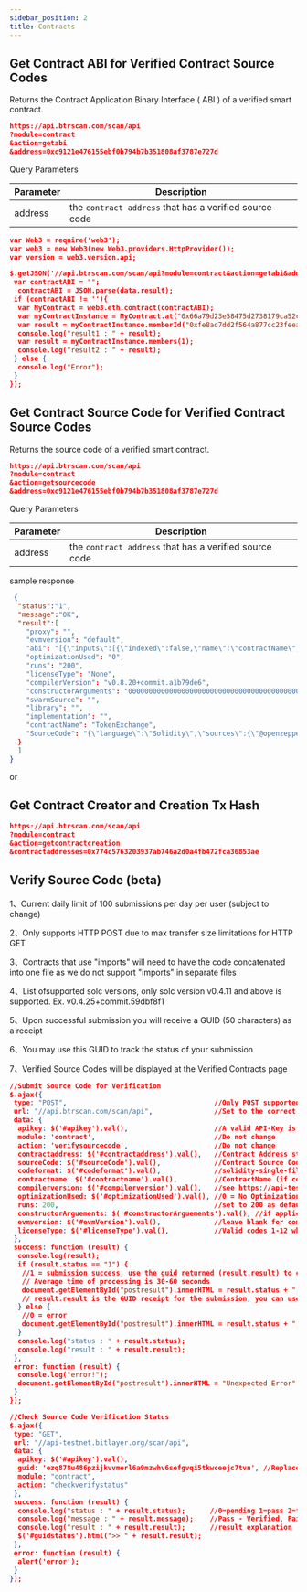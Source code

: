 ---
sidebar_position: 2
title: Contracts
---


## Get Contract ABI for Verified Contract Source Codes
Returns the Contract Application Binary Interface ( ABI ) of a verified smart contract.

```json
https://api.btrscan.com/scan/api
?module=contract
&action=getabi
&address=0xc9121e476155ebf0b794b7b351808af3787e727d
```

<Tabs>
  <TabItem value="request" label="Request" default>
    Query Parameters

| Parameter | Description |
|---|---|
| address | the `contract address` that has a verified source code |
    
  </TabItem>
  <TabItem value="example" label="Example">

```json
var Web3 = require('web3');
var web3 = new Web3(new Web3.providers.HttpProvider());
var version = web3.version.api;

$.getJSON('//api.btrscan.com/scan/api?module=contract&action=getabi&address=0x66a79d23e58475d2738179ca52cd0b41d73f0bea', function (data) {
 var contractABI = "";
  contractABI = JSON.parse(data.result);
 if (contractABI != ''){
  var MyContract = web3.eth.contract(contractABI);
  var myContractInstance = MyContract.at("0x66a79d23e58475d2738179ca52cd0b41d73f0bea");
  var result = myContractInstance.memberId("0xfe8ad7dd2f564a877cc23feea6c0a9cc2e783715");
  console.log("result1 : " + result);
  var result = myContractInstance.members(1);
  console.log("result2 : " + result);
 } else {
  console.log("Error");
 }
});
```

  </TabItem>
</Tabs>

## Get Contract Source Code for Verified Contract Source Codes
Returns the source code of a verified smart contract.

```json
https://api.btrscan.com/scan/api
?module=contract
&action=getsourcecode
&address=0xc9121e476155ebf0b794b7b351808af3787e727d
```

<Tabs>
  <TabItem value="request" label="Request" default>
    Query Parameters

| Parameter | Description |
|---|---|
| address | the `contract address` that has a verified source code |
    
  </TabItem>
  <TabItem value="response" label="Response">
  
  sample response

  ```json
   {  
    "status":"1",
    "message":"OK",
    "result":[
      "proxy": "",
      "evmversion": "default",
      "abi": "[{\"inputs\":[{\"indexed\":false,\"name\":\"contractName\",\"internalType\":\"string\",\"type\":\"string\"}],\"anonymous\":false,\"stateMutability\":\"nonpayable\",\"type\":\"constructor\"},{\"inputs\":[{\"indexed\":false,\"name\":\"target\",\"internalType\":\"address\",\"type\":\"address\"}],\"name\":\"AddressEmptyCode\",\"anonymous\":false,\"type\":\"error\"},{\"inputs\":[{\"indexed\":false,\"name\":\"account\",\"internalType\":\"address\",\"type\":\"address\"}],\"name\":\"AddressInsufficientBalance\",\"anonymous\":false,\"type\":\"error\"},{\"inputs\":[],\"name\":\"ECDSAInvalidSignature\",\"anonymous\":false,\"type\":\"error\"},{\"inputs\":[{\"indexed\":false,\"name\":\"length\",\"internalType\":\"uint256\",\"type\":\"uint256\"}],\"name\":\"ECDSAInvalidSignatureLength\",\"anonymous\":false,\"type\":\"error\"},{\"inputs\":[{\"indexed\":false,\"name\":\"s\",\"internalType\":\"bytes32\",\"type\":\"bytes32\"}],\"name\":\"ECDSAInvalidSignatureS\",\"anonymous\":false,\"type\":\"error\"},{\"inputs\":[],\"name\":\"FailedInnerCall\",\"anonymous\":false,\"type\":\"error\"},{\"inputs\":[{\"indexed\":false,\"name\":\"account\",\"internalType\":\"address\",\"type\":\"address\"},{\"indexed\":false,\"name\":\"currentNonce\",\"internalType\":\"uint256\",\"type\":\"uint256\"}],\"name\":\"InvalidAccountNonce\",\"anonymous\":false,\"type\":\"error\"},{\"inputs\":[],\"name\":\"InvalidShortString\",\"anonymous\":false,\"type\":\"error\"},{\"inputs\":[{\"indexed\":false,\"name\":\"token\",\"internalType\":\"address\",\"type\":\"address\"}],\"name\":\"SafeERC20FailedOperation\",\"anonymous\":false,\"type\":\"error\"},{\"inputs\":[{\"indexed\":false,\"name\":\"str\",\"internalType\":\"string\",\"type\":\"string\"}],\"name\":\"StringTooLong\",\"anonymous\":false,\"type\":\"error\"},{\"inputs\":[],\"name\":\"EIP712DomainChanged\",\"anonymous\":false,\"type\":\"event\"},{\"inputs\":[{\"indexed\":true,\"name\":\"approver\",\"internalType\":\"address\",\"type\":\"address\"},{\"indexed\":false,\"name\":\"tokenAddress\",\"internalType\":\"address\",\"type\":\"address\"},{\"indexed\":false,\"name\":\"amountIn\",\"internalType\":\"uint256\",\"type\":\"uint256\"},{\"indexed\":false,\"name\":\"amountOut\",\"internalType\":\"uint256\",\"type\":\"uint256\"},{\"indexed\":false,\"name\":\"deadline\",\"internalType\":\"uint256\",\"type\":\"uint256\"}],\"name\":\"PermitAndSwap\",\"anonymous\":false,\"type\":\"event\"},{\"inputs\":[{\"indexed\":false,\"name\":\"sender\",\"internalType\":\"address\",\"type\":\"address\"},{\"indexed\":false,\"name\":\"value\",\"internalType\":\"uint256\",\"type\":\"uint256\"}],\"name\":\"Received\",\"anonymous\":false,\"type\":\"event\"},{\"inputs\":[{\"indexed\":false,\"name\":\"newValue\",\"internalType\":\"uint256\",\"type\":\"uint256\"}],\"name\":\"SetMaxOutput\",\"anonymous\":false,\"type\":\"event\"},{\"inputs\":[{\"indexed\":false,\"name\":\"newOp\",\"internalType\":\"address\",\"type\":\"address\"},{\"indexed\":false,\"name\":\"on\",\"internalType\":\"bool\",\"type\":\"bool\"}],\"name\":\"SetOperator\",\"anonymous\":false,\"type\":\"event\"},{\"inputs\":[{\"indexed\":false,\"name\":\"valut\",\"internalType\":\"address\",\"type\":\"address\"},{\"indexed\":false,\"name\":\"status\",\"internalType\":\"bool\",\"type\":\"bool\"}],\"name\":\"SetVaults\",\"anonymous\":false,\"type\":\"event\"},{\"inputs\":[{\"indexed\":false,\"name\":\"newOwner\",\"internalType\":\"address\",\"type\":\"address\"}],\"name\":\"TransferOwnership\",\"anonymous\":false,\"type\":\"event\"},{\"inputs\":[{\"indexed\":false,\"name\":\"tokenAddress\",\"internalType\":\"address\",\"type\":\"address\"},{\"indexed\":false,\"name\":\"receiver\",\"internalType\":\"address\",\"type\":\"address\"},{\"indexed\":false,\"name\":\"amount\",\"internalType\":\"uint256\",\"type\":\"uint256\"}],\"name\":\"Withdrawn\",\"anonymous\":false,\"type\":\"event\"},{\"outputs\":[{\"name\":\"\",\"internalType\":\"bytes32\",\"type\":\"bytes32\"}],\"inputs\":[],\"name\":\"DOMAIN_SEPARATOR\",\"anonymous\":false,\"stateMutability\":\"view\",\"type\":\"function\"},{\"outputs\":[{\"name\":\"\",\"internalType\":\"uint256\",\"type\":\"uint256\"}],\"inputs\":[],\"name\":\"MAX_BTC_AMOUNT\",\"anonymous\":false,\"stateMutability\":\"view\",\"type\":\"function\"},{\"outputs\":[{\"name\":\"fields\",\"internalType\":\"bytes1\",\"type\":\"bytes1\"},{\"name\":\"name\",\"internalType\":\"string\",\"type\":\"string\"},{\"name\":\"version\",\"internalType\":\"string\",\"type\":\"string\"},{\"name\":\"chainId\",\"internalType\":\"uint256\",\"type\":\"uint256\"},{\"name\":\"verifyingContract\",\"internalType\":\"address\",\"type\":\"address\"},{\"name\":\"salt\",\"internalType\":\"bytes32\",\"type\":\"bytes32\"},{\"name\":\"extensions\",\"internalType\":\"uint256[]\",\"type\":\"uint256[]\"}],\"inputs\":[],\"name\":\"eip712Domain\",\"anonymous\":false,\"stateMutability\":\"view\",\"type\":\"function\"},{\"outputs\":[{\"name\":\"\",\"internalType\":\"string\",\"type\":\"string\"}],\"inputs\":[],\"name\":\"name\",\"anonymous\":false,\"stateMutability\":\"view\",\"type\":\"function\"},{\"outputs\":[{\"name\":\"\",\"internalType\":\"uint256\",\"type\":\"uint256\"}],\"inputs\":[{\"indexed\":false,\"name\":\"_owner\",\"internalType\":\"address\",\"type\":\"address\"}],\"name\":\"nonces\",\"anonymous\":false,\"stateMutability\":\"view\",\"type\":\"function\"},{\"outputs\":[{\"name\":\"\",\"internalType\":\"bool\",\"type\":\"bool\"}],\"inputs\":[{\"indexed\":false,\"name\":\"\",\"internalType\":\"address\",\"type\":\"address\"}],\"name\":\"operators\",\"anonymous\":false,\"stateMutability\":\"view\",\"type\":\"function\"},{\"outputs\":[{\"name\":\"\",\"internalType\":\"address\",\"type\":\"address\"}],\"inputs\":[],\"name\":\"owner\",\"anonymous\":false,\"stateMutability\":\"view\",\"type\":\"function\"},{\"outputs\":[],\"inputs\":[{\"indexed\":false,\"name\":\"approver\",\"internalType\":\"address payable\",\"type\":\"address\"},{\"indexed\":false,\"name\":\"tokenAddress\",\"internalType\":\"address\",\"type\":\"address\"},{\"indexed\":false,\"name\":\"amountIn\",\"internalType\":\"uint256\",\"type\":\"uint256\"},{\"indexed\":false,\"name\":\"deadline\",\"internalType\":\"uint256\",\"type\":\"uint256\"},{\"indexed\":false,\"name\":\"price\",\"internalType\":\"uint256\",\"type\":\"uint256\"},{\"indexed\":false,\"name\":\"amountOut\",\"internalType\":\"uint256\",\"type\":\"uint256\"},{\"indexed\":false,\"name\":\"permitSig\",\"internalType\":\"bytes\",\"type\":\"bytes\"},{\"indexed\":false,\"name\":\"swapSig\",\"internalType\":\"bytes\",\"type\":\"bytes\"}],\"name\":\"permitAndSwap\",\"anonymous\":false,\"stateMutability\":\"nonpayable\",\"type\":\"function\"},{\"outputs\":[],\"inputs\":[{\"indexed\":false,\"name\":\"newValue\",\"internalType\":\"uint256\",\"type\":\"uint256\"}],\"name\":\"setMaxOutput\",\"anonymous\":false,\"stateMutability\":\"nonpayable\",\"type\":\"function\"},{\"outputs\":[],\"inputs\":[{\"indexed\":false,\"name\":\"newOp\",\"internalType\":\"address\",\"type\":\"address\"},{\"indexed\":false,\"name\":\"_on\",\"internalType\":\"bool\",\"type\":\"bool\"}],\"name\":\"setOperator\",\"anonymous\":false,\"stateMutability\":\"nonpayable\",\"type\":\"function\"},{\"outputs\":[],\"inputs\":[{\"indexed\":false,\"name\":\"valut\",\"internalType\":\"address\",\"type\":\"address\"},{\"indexed\":false,\"name\":\"status\",\"internalType\":\"bool\",\"type\":\"bool\"}],\"name\":\"setVaults\",\"anonymous\":false,\"stateMutability\":\"nonpayable\",\"type\":\"function\"},{\"outputs\":[],\"inputs\":[{\"indexed\":false,\"name\":\"newOwner\",\"internalType\":\"address\",\"type\":\"address\"}],\"name\":\"transferOwnership\",\"anonymous\":false,\"stateMutability\":\"nonpayable\",\"type\":\"function\"},{\"outputs\":[{\"name\":\"\",\"internalType\":\"bool\",\"type\":\"bool\"}],\"inputs\":[{\"indexed\":false,\"name\":\"\",\"internalType\":\"address\",\"type\":\"address\"}],\"name\":\"vaults\",\"anonymous\":false,\"stateMutability\":\"view\",\"type\":\"function\"},{\"outputs\":[],\"inputs\":[{\"indexed\":false,\"name\":\"receiver\",\"internalType\":\"address payable\",\"type\":\"address\"},{\"indexed\":false,\"name\":\"amount\",\"internalType\":\"uint256\",\"type\":\"uint256\"}],\"name\":\"withdrawBTC\",\"anonymous\":false,\"stateMutability\":\"nonpayable\",\"type\":\"function\"},{\"outputs\":[],\"inputs\":[{\"indexed\":false,\"name\":\"tokenAddress\",\"internalType\":\"address\",\"type\":\"address\"},{\"indexed\":false,\"name\":\"receiver\",\"internalType\":\"address\",\"type\":\"address\"},{\"indexed\":false,\"name\":\"amount\",\"internalType\":\"uint256\",\"type\":\"uint256\"}],\"name\":\"withdrawERC20\",\"anonymous\":false,\"stateMutability\":\"nonpayable\",\"type\":\"function\"},{\"anonymous\":false,\"stateMutability\":\"payable\",\"type\":\"receive\"}]",
      "optimizationUsed": "0",
      "runs": "200",
      "licenseType": "None",
      "compilerVersion": "v0.8.20+commit.a1b79de6",
      "constructorArguments": "0000000000000000000000000000000000000000000000000000000000000020000000000000000000000000000000000000000000000000000000000000000d546f6b656e45786368616e676500000000000000000000000000000000000000",
      "swarmSource": "",
      "library": "",
      "implementation": "",
      "contractName": "TokenExchange",
      "SourceCode": "{\"language\":\"Solidity\",\"sources\":{\"@openzeppelin/contracts/interfaces/IERC5267.sol\":{\"content\":\"// SPDX-License-Identifier: MIT\\n// OpenZeppelin Contracts (last updated v5.0.0) (interfaces/IERC5267.sol)\\n\\npragma solidity ^0.8.20;\\n\\ninterface IERC5267 {\\n /**\\n * @dev MAY be emitted to signal that the domain could have changed.\\n */\\n event EIP712DomainChanged();\\n\\n /**\\n * @dev returns the fields and values that describe the domain separator used by this contract for EIP-712\\n * signature.\\n */\\n function eip712Domain()\\n external\\n view\\n returns (\\n bytes1 fields,\\n string memory name,\\n string memory version,\\n uint256 chainId,\\n address verifyingContract,\\n bytes32 salt,\\n uint256[] memory extensions\\n );\\n}\\n\"},\"@openzeppelin/contracts/token/ERC20/extensions/IERC20Permit.sol\":{\"content\":\"// SPDX-License-Identifier: MIT\\n// OpenZeppelin Contracts (last updated v5.0.0) (token/ERC20/extensions/IERC20Permit.sol)\\n\\npragma solidity ^0.8.20;\\n\\n/**\\n * @dev Interface of the ERC20 Permit extension allowing approvals to be made via signatures, as defined in\\n * https://eips.ethereum.org/EIPS/eip-2612[EIP-2612].\\n *\\n * Adds the {permit} method, which can be used to change an account's ERC20 allowance (see {IERC20-allowance}) by\\n * presenting a message signed by the account. By not relying on {IERC20-approve}, the token holder account doesn't\\n * need to send a transaction, and thus is not required to hold Ether at all.\\n *\\n * ==== Security Considerations\\n *\\n * There are two important considerations concerning the use of `permit`. The first is that a valid permit signature\\n * expresses an allowance, and it should not be assumed to convey additional meaning. In particular, it should not be\\n * considered as an intention to spend the allowance in any specific way. The second is that because permits have\\n * built-in replay protection and can be submitted by anyone, they can be frontrun. A protocol that uses permits should\\n * take this into consideration and allow a `permit` call to fail. Combining these two aspects, a pattern that may be\\n * generally recommended is:\\n *\\n * ```solidity\\n * function doThingWithPermit(..., uint256 value, uint256 deadline, uint8 v, bytes32 r, bytes32 s) public {\\n * try token.permit(msg.sender, address(this), value, deadline, v, r, s) {} catch {}\\n * doThing(..., value);\\n * }\\n *\\n * function doThing(..., uint256 value) public {\\n * token.safeTransferFrom(msg.sender, address(this), value);\\n * ...\\n * }\\n * ```\\n *\\n * Observe that: 1) `msg.sender` is used as the owner, leaving no ambiguity as to the signer intent, and 2) the use of\\n * `try/catch` allows the permit to fail and makes the code tolerant to frontrunning. (See also\\n * {SafeERC20-safeTransferFrom}).\\n *\\n * Additionally, note that smart contract wallets (such as Argent or Safe) are not able to produce permit signatures, so\\n * contracts should have entry points that don't rely on permit.\\n */\\ninterface IERC20Permit {\\n /**\\n * @dev Sets `value` as the allowance of `spender` over ``owner``'s tokens,\\n * given ``owner``'s signed approval.\\n *\\n * IMPORTANT: The same issues {IERC20-approve} has related to transaction\\n * ordering also apply here.\\n *\\n * Emits an {Approval} event.\\n *\\n * Requirements:\\n *\\n * - `spender` cannot be the zero address.\\n * - `deadline` must be a timestamp in the future.\\n * - `v`, `r` and `s` must be a valid `secp256k1` signature from `owner`\\n * over the EIP712-formatted function arguments.\\n * - the signature must use ``owner``'s current nonce (see {nonces}).\\n *\\n * For more information on the signature format, see the\\n * https://eips.ethereum.org/EIPS/eip-2612#specification[relevant EIP\\n * section].\\n *\\n * CAUTION: See Security Considerations above.\\n */\\n function permit(\\n address owner,\\n address spender,\\n uint256 value,\\n uint256 deadline,\\n uint8 v,\\n bytes32 r,\\n bytes32 s\\n ) external;\\n\\n /**\\n * @dev Returns the current nonce for `owner`. This value must be\\n * included whenever a signature is generated for {permit}.\\n *\\n * Every successful call to {permit} increases ``owner``'s nonce by one. This\\n * prevents a signature from being used multiple times.\\n */\\n function nonces(address owner) external view returns (uint256);\\n\\n /**\\n * @dev Returns the domain separator used in the encoding of the signature for {permit}, as defined by {EIP712}.\\n */\\n // solhint-disable-next-line func-name-mixedcase\\n function DOMAIN_SEPARATOR() external view returns (bytes32);\\n}\\n\"},\"@openzeppelin/contracts/token/ERC20/IERC20.sol\":{\"content\":\"// SPDX-License-Identifier: MIT\\n// OpenZeppelin Contracts (last updated v5.0.0) (token/ERC20/IERC20.sol)\\n\\npragma solidity ^0.8.20;\\n\\n/**\\n * @dev Interface of the ERC20 standard as defined in the EIP.\\n */\\ninterface IERC20 {\\n /**\\n * @dev Emitted when `value` tokens are moved from one account (`from`) to\\n * another (`to`).\\n *\\n * Note that `value` may be zero.\\n */\\n event Transfer(address indexed from, address indexed to, uint256 value);\\n\\n /**\\n * @dev Emitted when the allowance of a `spender` for an `owner` is set by\\n * a call to {approve}. `value` is the new allowance.\\n */\\n event Approval(address indexed owner, address indexed spender, uint256 value);\\n\\n /**\\n * @dev Returns the value of tokens in existence.\\n */\\n function totalSupply() external view returns (uint256);\\n\\n /**\\n * @dev Returns the value of tokens owned by `account`.\\n */\\n function balanceOf(address account) external view returns (uint256);\\n\\n /**\\n * @dev Moves a `value` amount of tokens from the caller's account to `to`.\\n *\\n * Returns a boolean value indicating whether the operation succeeded.\\n *\\n * Emits a {Transfer} event.\\n */\\n function transfer(address to, uint256 value) external returns (bool);\\n\\n /**\\n * @dev Returns the remaining number of tokens that `spender` will be\\n * allowed to spend on behalf of `owner` through {transferFrom}. This is\\n * zero by default.\\n *\\n * This value changes when {approve} or {transferFrom} are called.\\n */\\n function allowance(address owner, address spender) external view returns (uint256);\\n\\n /**\\n * @dev Sets a `value` amount of tokens as the allowance of `spender` over the\\n * caller's tokens.\\n *\\n * Returns a boolean value indicating whether the operation succeeded.\\n *\\n * IMPORTANT: Beware that changing an allowance with this method brings the risk\\n * that someone may use both the old and the new allowance by unfortunate\\n * transaction ordering. One possible solution to mitigate this race\\n * condition is to first reduce the spender's allowance to 0 and set the\\n * desired value afterwards:\\n * https://github.com/ethereum/EIPs/issues/20#issuecomment-263524729\\n *\\n * Emits an {Approval} event.\\n */\\n function approve(address spender, uint256 value) external returns (bool);\\n\\n /**\\n * @dev Moves a `value` amount of tokens from `from` to `to` using the\\n * allowance mechanism. `value` is then deducted from the caller's\\n * allowance.\\n *\\n * Returns a boolean value indicating whether the operation succeeded.\\n *\\n * Emits a {Transfer} event.\\n */\\n function transferFrom(address from, address to, uint256 value) external returns (bool);\\n}\\n\"},\"@openzeppelin/contracts/token/ERC20/utils/SafeERC20.sol\":{\"content\":\"// SPDX-License-Identifier: MIT\\n// OpenZeppelin Contracts (last updated v5.0.0) (token/ERC20/utils/SafeERC20.sol)\\n\\npragma solidity ^0.8.20;\\n\\nimport {IERC20} from \\\"../IERC20.sol\\\";\\nimport {IERC20Permit} from \\\"../extensions/IERC20Permit.sol\\\";\\nimport {Address} from \\\"../../../utils/Address.sol\\\";\\n\\n/**\\n * @title SafeERC20\\n * @dev Wrappers around ERC20 operations that throw on failure (when the token\\n * contract returns false). Tokens that return no value (and instead revert or\\n * throw on failure) are also supported, non-reverting calls are assumed to be\\n * successful.\\n * To use this library you can add a `using SafeERC20 for IERC20;` statement to your contract,\\n * which allows you to call the safe operations as `token.safeTransfer(...)`, etc.\\n */\\nlibrary SafeERC20 {\\n using Address for address;\\n\\n /**\\n * @dev An operation with an ERC20 token failed.\\n */\\n error SafeERC20FailedOperation(address token);\\n\\n /**\\n * @dev Indicates a failed `decreaseAllowance` request.\\n */\\n error SafeERC20FailedDecreaseAllowance(address spender, uint256 currentAllowance, uint256 requestedDecrease);\\n\\n /**\\n * @dev Transfer `value` amount of `token` from the calling contract to `to`. If `token` returns no value,\\n * non-reverting calls are assumed to be successful.\\n */\\n function safeTransfer(IERC20 token, address to, uint256 value) internal {\\n _callOptionalReturn(token, abi.encodeCall(token.transfer, (to, value)));\\n }\\n\\n /**\\n * @dev Transfer `value` amount of `token` from `from` to `to`, spending the approval given by `from` to the\\n * calling contract. If `token` returns no value, non-reverting calls are assumed to be successful.\\n */\\n function safeTransferFrom(IERC20 token, address from, address to, uint256 value) internal {\\n _callOptionalReturn(token, abi.encodeCall(token.transferFrom, (from, to, value)));\\n }\\n\\n /**\\n * @dev Increase the calling contract's allowance toward `spender` by `value`. If `token` returns no value,\\n * non-reverting calls are assumed to be successful.\\n */\\n function safeIncreaseAllowance(IERC20 token, address spender, uint256 value) internal {\\n uint256 oldAllowance = token.allowance(address(this), spender);\\n forceApprove(token, spender, oldAllowance + value);\\n }\\n\\n /**\\n * @dev Decrease the calling contract's allowance toward `spender` by `requestedDecrease`. If `token` returns no\\n * value, non-reverting calls are assumed to be successful.\\n */\\n function safeDecreaseAllowance(IERC20 token, address spender, uint256 requestedDecrease) internal {\\n unchecked {\\n uint256 currentAllowance = token.allowance(address(this), spender);\\n if (currentAllowance < requestedDecrease) {\\n revert SafeERC20FailedDecreaseAllowance(spender, currentAllowance, requestedDecrease);\\n }\\n forceApprove(token, spender, currentAllowance - requestedDecrease);\\n }\\n }\\n\\n /**\\n * @dev Set the calling contract's allowance toward `spender` to `value`. If `token` returns no value,\\n * non-reverting calls are assumed to be successful. Meant to be used with tokens that require the approval\\n * to be set to zero before setting it to a non-zero value, such as USDT.\\n */\\n function forceApprove(IERC20 token, address spender, uint256 value) internal {\\n bytes memory approvalCall = abi.encodeCall(token.approve, (spender, value));\\n\\n if (!_callOptionalReturnBool(token, approvalCall)) {\\n _callOptionalReturn(token, abi.encodeCall(token.approve, (spender, 0)));\\n _callOptionalReturn(token, approvalCall);\\n }\\n }\\n\\n /**\\n * @dev Imitates a Solidity high-level call (i.e. a regular function call to a contract), relaxing the requirement\\n * on the return value: the return value is optional (but if data is returned, it must not be false).\\n * @param token The token targeted by the call.\\n * @param data The call data (encoded using abi.encode or one of its variants).\\n */\\n function _callOptionalReturn(IERC20 token, bytes memory data) private {\\n // We need to perform a low level call here, to bypass Solidity's return data size checking mechanism, since\\n // we're implementing it ourselves. We use {Address-functionCall} to perform this call, which verifies that\\n // the target address contains contract code and also asserts for success in the low-level call.\\n\\n bytes memory returndata = address(token).functionCall(data);\\n if (returndata.length != 0 && !abi.decode(returndata, (bool))) {\\n revert SafeERC20FailedOperation(address(token));\\n }\\n }\\n\\n /**\\n * @dev Imitates a Solidity high-level call (i.e. a regular function call to a contract), relaxing the requirement\\n * on the return value: the return value is optional (but if data is returned, it must not be false).\\n * @param token The token targeted by the call.\\n * @param data The call data (encoded using abi.encode or one of its variants).\\n *\\n * This is a variant of {_callOptionalReturn} that silents catches all reverts and returns a bool instead.\\n */\\n function _callOptionalReturnBool(IERC20 token, bytes memory data) private returns (bool) {\\n // We need to perform a low level call here, to bypass Solidity's return data size checking mechanism, since\\n // we're implementing it ourselves. We cannot use {Address-functionCall} here since this should return false\\n // and not revert is the subcall reverts.\\n\\n (bool success, bytes memory returndata) = address(token).call(data);\\n return success && (returndata.length == 0 || abi.decode(returndata, (bool))) && address(token).code.length > 0;\\n }\\n}\\n\"},\"@openzeppelin/contracts/utils/Address.sol\":{\"content\":\"// SPDX-License-Identifier: MIT\\n// OpenZeppelin Contracts (last updated v5.0.0) (utils/Address.sol)\\n\\npragma solidity ^0.8.20;\\n\\n/**\\n * @dev Collection of functions related to the address type\\n */\\nlibrary Address {\\n /**\\n * @dev The ETH balance of the account is not enough to perform the operation.\\n */\\n error AddressInsufficientBalance(address account);\\n\\n /**\\n * @dev There's no code at `target` (it is not a contract).\\n */\\n error AddressEmptyCode(address target);\\n\\n /**\\n * @dev A call to an address target failed. The target may have reverted.\\n */\\n error FailedInnerCall();\\n\\n /**\\n * @dev Replacement for Solidity's `transfer`: sends `amount` wei to\\n * `recipient`, forwarding all available gas and reverting on errors.\\n *\\n * https://eips.ethereum.org/EIPS/eip-1884[EIP1884] increases the gas cost\\n * of certain opcodes, possibly making contracts go over the 2300 gas limit\\n * imposed by `transfer`, making them unable to receive funds via\\n * `transfer`. {sendValue} removes this limitation.\\n *\\n * https://consensys.net/diligence/blog/2019/09/stop-using-soliditys-transfer-now/[Learn more].\\n *\\n * IMPORTANT: because control is transferred to `recipient`, care must be\\n * taken to not create reentrancy vulnerabilities. Consider using\\n * {ReentrancyGuard} or the\\n * https://solidity.readthedocs.io/en/v0.8.20/security-considerations.html#use-the-checks-effects-interactions-pattern[checks-effects-interactions pattern].\\n */\\n function sendValue(address payable recipient, uint256 amount) internal {\\n if (address(this).balance < amount) {\\n revert AddressInsufficientBalance(address(this));\\n }\\n\\n (bool success, ) = recipient.call{value: amount}(\\\"\\\");\\n if (!success) {\\n revert FailedInnerCall();\\n }\\n }\\n\\n /**\\n * @dev Performs a Solidity function call using a low level `call`. A\\n * plain `call` is an unsafe replacement for a function call: use this\\n * function instead.\\n *\\n * If `target` reverts with a revert reason or custom error, it is bubbled\\n * up by this function (like regular Solidity function calls). However, if\\n * the call reverted with no returned reason, this function reverts with a\\n * {FailedInnerCall} error.\\n *\\n * Returns the raw returned data. To convert to the expected return value,\\n * use https://solidity.readthedocs.io/en/latest/units-and-global-variables.html?highlight=abi.decode#abi-encoding-and-decoding-functions[`abi.decode`].\\n *\\n * Requirements:\\n *\\n * - `target` must be a contract.\\n * - calling `target` with `data` must not revert.\\n */\\n function functionCall(address target, bytes memory data) internal returns (bytes memory) {\\n return functionCallWithValue(target, data, 0);\\n }\\n\\n /**\\n * @dev Same as {xref-Address-functionCall-address-bytes-}[`functionCall`],\\n * but also transferring `value` wei to `target`.\\n *\\n * Requirements:\\n *\\n * - the calling contract must have an ETH balance of at least `value`.\\n * - the called Solidity function must be `payable`.\\n */\\n function functionCallWithValue(address target, bytes memory data, uint256 value) internal returns (bytes memory) {\\n if (address(this).balance < value) {\\n revert AddressInsufficientBalance(address(this));\\n }\\n (bool success, bytes memory returndata) = target.call{value: value}(data);\\n return verifyCallResultFromTarget(target, success, returndata);\\n }\\n\\n /**\\n * @dev Same as {xref-Address-functionCall-address-bytes-}[`functionCall`],\\n * but performing a static call.\\n */\\n function functionStaticCall(address target, bytes memory data) internal view returns (bytes memory) {\\n (bool success, bytes memory returndata) = target.staticcall(data);\\n return verifyCallResultFromTarget(target, success, returndata);\\n }\\n\\n /**\\n * @dev Same as {xref-Address-functionCall-address-bytes-}[`functionCall`],\\n * but performing a delegate call.\\n */\\n function functionDelegateCall(address target, bytes memory data) internal returns (bytes memory) {\\n (bool success, bytes memory returndata) = target.delegatecall(data);\\n return verifyCallResultFromTarget(target, success, returndata);\\n }\\n\\n /**\\n * @dev Tool to verify that a low level call to smart-contract was successful, and reverts if the target\\n * was not a contract or bubbling up the revert reason (falling back to {FailedInnerCall}) in case of an\\n * unsuccessful call.\\n */\\n function verifyCallResultFromTarget(\\n address target,\\n bool success,\\n bytes memory returndata\\n ) internal view returns (bytes memory) {\\n if (!success) {\\n _revert(returndata);\\n } else {\\n // only check if target is a contract if the call was successful and the return data is empty\\n // otherwise we already know that it was a contract\\n if (returndata.length == 0 && target.code.length == 0) {\\n revert AddressEmptyCode(target);\\n }\\n return returndata;\\n }\\n }\\n\\n /**\\n * @dev Tool to verify that a low level call was successful, and reverts if it wasn't, either by bubbling the\\n * revert reason or with a default {FailedInnerCall} error.\\n */\\n function verifyCallResult(bool success, bytes memory returndata) internal pure returns (bytes memory) {\\n if (!success) {\\n _revert(returndata);\\n } else {\\n return returndata;\\n }\\n }\\n\\n /**\\n * @dev Reverts with returndata if present. Otherwise reverts with {FailedInnerCall}.\\n */\\n function _revert(bytes memory returndata) private pure {\\n // Look for revert reason and bubble it up if present\\n if (returndata.length > 0) {\\n // The easiest way to bubble the revert reason is using memory via assembly\\n /// @solidity memory-safe-assembly\\n assembly {\\n let returndata_size := mload(returndata)\\n revert(add(32, returndata), returndata_size)\\n }\\n } else {\\n revert FailedInnerCall();\\n }\\n }\\n}\\n\"},\"@openzeppelin/contracts/utils/cryptography/ECDSA.sol\":{\"content\":\"// SPDX-License-Identifier: MIT\\n// OpenZeppelin Contracts (last updated v5.0.0) (utils/cryptography/ECDSA.sol)\\n\\npragma solidity ^0.8.20;\\n\\n/**\\n * @dev Elliptic Curve Digital Signature Algorithm (ECDSA) operations.\\n *\\n * These functions can be used to verify that a message was signed by the holder\\n * of the private keys of a given address.\\n */\\nlibrary ECDSA {\\n enum RecoverError {\\n NoError,\\n InvalidSignature,\\n InvalidSignatureLength,\\n InvalidSignatureS\\n }\\n\\n /**\\n * @dev The signature derives the `address(0)`.\\n */\\n error ECDSAInvalidSignature();\\n\\n /**\\n * @dev The signature has an invalid length.\\n */\\n error ECDSAInvalidSignatureLength(uint256 length);\\n\\n /**\\n * @dev The signature has an S value that is in the upper half order.\\n */\\n error ECDSAInvalidSignatureS(bytes32 s);\\n\\n /**\\n * @dev Returns the address that signed a hashed message (`hash`) with `signature` or an error. This will not\\n * return address(0) without also returning an error description. Errors are documented using an enum (error type)\\n * and a bytes32 providing additional information about the error.\\n *\\n * If no error is returned, then the address can be used for verification purposes.\\n *\\n * The `ecrecover` EVM precompile allows for malleable (non-unique) signatures:\\n * this function rejects them by requiring the `s` value to be in the lower\\n * half order, and the `v` value to be either 27 or 28.\\n *\\n * IMPORTANT: `hash` _must_ be the result of a hash operation for the\\n * verification to be secure: it is possible to craft signatures that\\n * recover to arbitrary addresses for non-hashed data. A safe way to ensure\\n * this is by receiving a hash of the original message (which may otherwise\\n * be too long), and then calling {MessageHashUtils-toEthSignedMessageHash} on it.\\n *\\n * Documentation for signature generation:\\n * - with https://web3js.readthedocs.io/en/v1.3.4/web3-eth-accounts.html#sign[Web3.js]\\n * - with https://docs.ethers.io/v5/api/signer/#Signer-signMessage[ethers]\\n */\\n function tryRecover(bytes32 hash, bytes memory signature) internal pure returns (address, RecoverError, bytes32) {\\n if (signature.length == 65) {\\n bytes32 r;\\n bytes32 s;\\n uint8 v;\\n // ecrecover takes the signature parameters, and the only way to get them\\n // currently is to use assembly.\\n /// @solidity memory-safe-assembly\\n assembly {\\n r := mload(add(signature, 0x20))\\n s := mload(add(signature, 0x40))\\n v := byte(0, mload(add(signature, 0x60)))\\n }\\n return tryRecover(hash, v, r, s);\\n } else {\\n return (address(0), RecoverError.InvalidSignatureLength, bytes32(signature.length));\\n }\\n }\\n\\n /**\\n * @dev Returns the address that signed a hashed message (`hash`) with\\n * `signature`. This address can then be used for verification purposes.\\n *\\n * The `ecrecover` EVM precompile allows for malleable (non-unique) signatures:\\n * this function rejects them by requiring the `s` value to be in the lower\\n * half order, and the `v` value to be either 27 or 28.\\n *\\n * IMPORTANT: `hash` _must_ be the result of a hash operation for the\\n * verification to be secure: it is possible to craft signatures that\\n * recover to arbitrary addresses for non-hashed data. A safe way to ensure\\n * this is by receiving a hash of the original message (which may otherwise\\n * be too long), and then calling {MessageHashUtils-toEthSignedMessageHash} on it.\\n */\\n function recover(bytes32 hash, bytes memory signature) internal pure returns (address) {\\n (address recovered, RecoverError error, bytes32 errorArg) = tryRecover(hash, signature);\\n _throwError(error, errorArg);\\n return recovered;\\n }\\n\\n /**\\n * @dev Overload of {ECDSA-tryRecover} that receives the `r` and `vs` short-signature fields separately.\\n *\\n * See https://eips.ethereum.org/EIPS/eip-2098[EIP-2098 short signatures]\\n */\\n function tryRecover(bytes32 hash, bytes32 r, bytes32 vs) internal pure returns (address, RecoverError, bytes32) {\\n unchecked {\\n bytes32 s = vs & bytes32(0x7fffffffffffffffffffffffffffffffffffffffffffffffffffffffffffffff);\\n // We do not check for an overflow here since the shift operation results in 0 or 1.\\n uint8 v = uint8((uint256(vs) >> 255) + 27);\\n return tryRecover(hash, v, r, s);\\n }\\n }\\n\\n /**\\n * @dev Overload of {ECDSA-recover} that receives the `r and `vs` short-signature fields separately.\\n */\\n function recover(bytes32 hash, bytes32 r, bytes32 vs) internal pure returns (address) {\\n (address recovered, RecoverError error, bytes32 errorArg) = tryRecover(hash, r, vs);\\n _throwError(error, errorArg);\\n return recovered;\\n }\\n\\n /**\\n * @dev Overload of {ECDSA-tryRecover} that receives the `v`,\\n * `r` and `s` signature fields separately.\\n */\\n function tryRecover(\\n bytes32 hash,\\n uint8 v,\\n bytes32 r,\\n bytes32 s\\n ) internal pure returns (address, RecoverError, bytes32) {\\n // EIP-2 still allows signature malleability for ecrecover(). Remove this possibility and make the signature\\n // unique. Appendix F in the Ethereum Yellow paper (https://ethereum.github.io/yellowpaper/paper.pdf), defines\\n // the valid range for s in (301): 0 < s < secp256k1n ÷ 2 + 1, and for v in (302): v ∈ {27, 28}. Most\\n // signatures from current libraries generate a unique signature with an s-value in the lower half order.\\n //\\n // If your library generates malleable signatures, such as s-values in the upper range, calculate a new s-value\\n // with 0xFFFFFFFFFFFFFFFFFFFFFFFFFFFFFFFEBAAEDCE6AF48A03BBFD25E8CD0364141 - s1 and flip v from 27 to 28 or\\n // vice versa. If your library also generates signatures with 0/1 for v instead 27/28, add 27 to v to accept\\n // these malleable signatures as well.\\n if (uint256(s) > 0x7FFFFFFFFFFFFFFFFFFFFFFFFFFFFFFF5D576E7357A4501DDFE92F46681B20A0) {\\n return (address(0), RecoverError.InvalidSignatureS, s);\\n }\\n\\n // If the signature is valid (and not malleable), return the signer address\\n address signer = ecrecover(hash, v, r, s);\\n if (signer == address(0)) {\\n return (address(0), RecoverError.InvalidSignature, bytes32(0));\\n }\\n\\n return (signer, RecoverError.NoError, bytes32(0));\\n }\\n\\n /**\\n * @dev Overload of {ECDSA-recover} that receives the `v`,\\n * `r` and `s` signature fields separately.\\n */\\n function recover(bytes32 hash, uint8 v, bytes32 r, bytes32 s) internal pure returns (address) {\\n (address recovered, RecoverError error, bytes32 errorArg) = tryRecover(hash, v, r, s);\\n _throwError(error, errorArg);\\n return recovered;\\n }\\n\\n /**\\n * @dev Optionally reverts with the corresponding custom error according to the `error` argument provided.\\n */\\n function _throwError(RecoverError error, bytes32 errorArg) private pure {\\n if (error == RecoverError.NoError) {\\n return; // no error: do nothing\\n } else if (error == RecoverError.InvalidSignature) {\\n revert ECDSAInvalidSignature();\\n } else if (error == RecoverError.InvalidSignatureLength) {\\n revert ECDSAInvalidSignatureLength(uint256(errorArg));\\n } else if (error == RecoverError.InvalidSignatureS) {\\n revert ECDSAInvalidSignatureS(errorArg);\\n }\\n }\\n}\\n\"},\"@openzeppelin/contracts/utils/cryptography/EIP712.sol\":{\"content\":\"// SPDX-License-Identifier: MIT\\n// OpenZeppelin Contracts (last updated v5.0.0) (utils/cryptography/EIP712.sol)\\n\\npragma solidity ^0.8.20;\\n\\nimport {MessageHashUtils} from \\\"./MessageHashUtils.sol\\\";\\nimport {ShortStrings, ShortString} from \\\"../ShortStrings.sol\\\";\\nimport {IERC5267} from \\\"../../interfaces/IERC5267.sol\\\";\\n\\n/**\\n * @dev https://eips.ethereum.org/EIPS/eip-712[EIP 712] is a standard for hashing and signing of typed structured data.\\n *\\n * The encoding scheme specified in the EIP requires a domain separator and a hash of the typed structured data, whose\\n * encoding is very generic and therefore its implementation in Solidity is not feasible, thus this contract\\n * does not implement the encoding itself. Protocols need to implement the type-specific encoding they need in order to\\n * produce the hash of their typed data using a combination of `abi.encode` and `keccak256`.\\n *\\n * This contract implements the EIP 712 domain separator ({_domainSeparatorV4}) that is used as part of the encoding\\n * scheme, and the final step of the encoding to obtain the message digest that is then signed via ECDSA\\n * ({_hashTypedDataV4}).\\n *\\n * The implementation of the domain separator was designed to be as efficient as possible while still properly updating\\n * the chain id to protect against replay attacks on an eventual fork of the chain.\\n *\\n * NOTE: This contract implements the version of the encoding known as \\\"v4\\\", as implemented by the JSON RPC method\\n * https://docs.metamask.io/guide/signing-data.html[`eth_signTypedDataV4` in MetaMask].\\n *\\n * NOTE: In the upgradeable version of this contract, the cached values will correspond to the address, and the domain\\n * separator of the implementation contract. This will cause the {_domainSeparatorV4} function to always rebuild the\\n * separator from the immutable values, which is cheaper than accessing a cached version in cold storage.\\n *\\n * @custom:oz-upgrades-unsafe-allow state-variable-immutable\\n */\\nabstract contract EIP712 is IERC5267 {\\n using ShortStrings for *;\\n\\n bytes32 private constant TYPE_HASH =\\n keccak256(\\\"EIP712Domain(string name,string version,uint256 chainId,address verifyingContract)\\\");\\n\\n // Cache the domain separator as an immutable value, but also store the chain id that it corresponds to, in order to\\n // invalidate the cached domain separator if the chain id changes.\\n bytes32 private immutable _cachedDomainSeparator;\\n uint256 private immutable _cachedChainId;\\n address private immutable _cachedThis;\\n\\n bytes32 private immutable _hashedName;\\n bytes32 private immutable _hashedVersion;\\n\\n ShortString private immutable _name;\\n ShortString private immutable _version;\\n string private _nameFallback;\\n string private _versionFallback;\\n\\n /**\\n * @dev Initializes the domain separator and parameter caches.\\n *\\n * The meaning of `name` and `version` is specified in\\n * https://eips.ethereum.org/EIPS/eip-712#definition-of-domainseparator[EIP 712]:\\n *\\n * - `name`: the user readable name of the signing domain, i.e. the name of the DApp or the protocol.\\n * - `version`: the current major version of the signing domain.\\n *\\n * NOTE: These parameters cannot be changed except through a xref:learn::upgrading-smart-contracts.adoc[smart\\n * contract upgrade].\\n */\\n constructor(string memory name, string memory version) {\\n _name = name.toShortStringWithFallback(_nameFallback);\\n _version = version.toShortStringWithFallback(_versionFallback);\\n _hashedName = keccak256(bytes(name));\\n _hashedVersion = keccak256(bytes(version));\\n\\n _cachedChainId = block.chainid;\\n _cachedDomainSeparator = _buildDomainSeparator();\\n _cachedThis = address(this);\\n }\\n\\n /**\\n * @dev Returns the domain separator for the current chain.\\n */\\n function _domainSeparatorV4() internal view returns (bytes32) {\\n if (address(this) == _cachedThis && block.chainid == _cachedChainId) {\\n return _cachedDomainSeparator;\\n } else {\\n return _buildDomainSeparator();\\n }\\n }\\n\\n function _buildDomainSeparator() private view returns (bytes32) {\\n return keccak256(abi.encode(TYPE_HASH, _hashedName, _hashedVersion, block.chainid, address(this)));\\n }\\n\\n /**\\n * @dev Given an already https://eips.ethereum.org/EIPS/eip-712#definition-of-hashstruct[hashed struct], this\\n * function returns the hash of the fully encoded EIP712 message for this domain.\\n *\\n * This hash can be used together with {ECDSA-recover} to obtain the signer of a message. For example:\\n *\\n * ```solidity\\n * bytes32 digest = _hashTypedDataV4(keccak256(abi.encode(\\n * keccak256(\\\"Mail(address to,string contents)\\\"),\\n * mailTo,\\n * keccak256(bytes(mailContents))\\n * )));\\n * address signer = ECDSA.recover(digest, signature);\\n * ```\\n */\\n function _hashTypedDataV4(bytes32 structHash) internal view virtual returns (bytes32) {\\n return MessageHashUtils.toTypedDataHash(_domainSeparatorV4(), structHash);\\n }\\n\\n /**\\n * @dev See {IERC-5267}.\\n */\\n function eip712Domain()\\n public\\n view\\n virtual\\n returns (\\n bytes1 fields,\\n string memory name,\\n string memory version,\\n uint256 chainId,\\n address verifyingContract,\\n bytes32 salt,\\n uint256[] memory extensions\\n )\\n {\\n return (\\n hex\\\"0f\\\", // 01111\\n _EIP712Name(),\\n _EIP712Version(),\\n block.chainid,\\n address(this),\\n bytes32(0),\\n new uint256[](0)\\n );\\n }\\n\\n /**\\n * @dev The name parameter for the EIP712 domain.\\n *\\n * NOTE: By default this function reads _name which is an immutable value.\\n * It only reads from storage if necessary (in case the value is too large to fit in a ShortString).\\n */\\n // solhint-disable-next-line func-name-mixedcase\\n function _EIP712Name() internal view returns (string memory) {\\n return _name.toStringWithFallback(_nameFallback);\\n }\\n\\n /**\\n * @dev The version parameter for the EIP712 domain.\\n *\\n * NOTE: By default this function reads _version which is an immutable value.\\n * It only reads from storage if necessary (in case the value is too large to fit in a ShortString).\\n */\\n // solhint-disable-next-line func-name-mixedcase\\n function _EIP712Version() internal view returns (string memory) {\\n return _version.toStringWithFallback(_versionFallback);\\n }\\n}\\n\"},\"@openzeppelin/contracts/utils/cryptography/MessageHashUtils.sol\":{\"content\":\"// SPDX-License-Identifier: MIT\\n// OpenZeppelin Contracts (last updated v5.0.0) (utils/cryptography/MessageHashUtils.sol)\\n\\npragma solidity ^0.8.20;\\n\\nimport {Strings} from \\\"../Strings.sol\\\";\\n\\n/**\\n * @dev Signature message hash utilities for producing digests to be consumed by {ECDSA} recovery or signing.\\n *\\n * The library provides methods for generating a hash of a message that conforms to the\\n * https://eips.ethereum.org/EIPS/eip-191[EIP 191] and https://eips.ethereum.org/EIPS/eip-712[EIP 712]\\n * specifications.\\n */\\nlibrary MessageHashUtils {\\n /**\\n * @dev Returns the keccak256 digest of an EIP-191 signed data with version\\n * `0x45` (`personal_sign` messages).\\n *\\n * The digest is calculated by prefixing a bytes32 `messageHash` with\\n * `\\\"\\\\x19Ethereum Signed Message:\\\\n32\\\"` and hashing the result. It corresponds with the\\n * hash signed when using the https://eth.wiki/json-rpc/API#eth_sign[`eth_sign`] JSON-RPC method.\\n *\\n * NOTE: The `messageHash` parameter is intended to be the result of hashing a raw message with\\n * keccak256, although any bytes32 value can be safely used because the final digest will\\n * be re-hashed.\\n *\\n * See {ECDSA-recover}.\\n */\\n function toEthSignedMessageHash(bytes32 messageHash) internal pure returns (bytes32 digest) {\\n /// @solidity memory-safe-assembly\\n assembly {\\n mstore(0x00, \\\"\\\\x19Ethereum Signed Message:\\\\n32\\\") // 32 is the bytes-length of messageHash\\n mstore(0x1c, messageHash) // 0x1c (28) is the length of the prefix\\n digest := keccak256(0x00, 0x3c) // 0x3c is the length of the prefix (0x1c) + messageHash (0x20)\\n }\\n }\\n\\n /**\\n * @dev Returns the keccak256 digest of an EIP-191 signed data with version\\n * `0x45` (`personal_sign` messages).\\n *\\n * The digest is calculated by prefixing an arbitrary `message` with\\n * `\\\"\\\\x19Ethereum Signed Message:\\\\n\\\" + len(message)` and hashing the result. It corresponds with the\\n * hash signed when using the https://eth.wiki/json-rpc/API#eth_sign[`eth_sign`] JSON-RPC method.\\n *\\n * See {ECDSA-recover}.\\n */\\n function toEthSignedMessageHash(bytes memory message) internal pure returns (bytes32) {\\n return\\n keccak256(bytes.concat(\\\"\\\\x19Ethereum Signed Message:\\\\n\\\", bytes(Strings.toString(message.length)), message));\\n }\\n\\n /**\\n * @dev Returns the keccak256 digest of an EIP-191 signed data with version\\n * `0x00` (data with intended validator).\\n *\\n * The digest is calculated by prefixing an arbitrary `data` with `\\\"\\\\x19\\\\x00\\\"` and the intended\\n * `validator` address. Then hashing the result.\\n *\\n * See {ECDSA-recover}.\\n */\\n function toDataWithIntendedValidatorHash(address validator, bytes memory data) internal pure returns (bytes32) {\\n return keccak256(abi.encodePacked(hex\\\"19_00\\\", validator, data));\\n }\\n\\n /**\\n * @dev Returns the keccak256 digest of an EIP-712 typed data (EIP-191 version `0x01`).\\n *\\n * The digest is calculated from a `domainSeparator` and a `structHash`, by prefixing them with\\n * `\\\\x19\\\\x01` and hashing the result. It corresponds to the hash signed by the\\n * https://eips.ethereum.org/EIPS/eip-712[`eth_signTypedData`] JSON-RPC method as part of EIP-712.\\n *\\n * See {ECDSA-recover}.\\n */\\n function toTypedDataHash(bytes32 domainSeparator, bytes32 structHash) internal pure returns (bytes32 digest) {\\n /// @solidity memory-safe-assembly\\n assembly {\\n let ptr := mload(0x40)\\n mstore(ptr, hex\\\"19_01\\\")\\n mstore(add(ptr, 0x02), domainSeparator)\\n mstore(add(ptr, 0x22), structHash)\\n digest := keccak256(ptr, 0x42)\\n }\\n }\\n}\\n\"},\"@openzeppelin/contracts/utils/math/Math.sol\":{\"content\":\"// SPDX-License-Identifier: MIT\\n// OpenZeppelin Contracts (last updated v5.0.0) (utils/math/Math.sol)\\n\\npragma solidity ^0.8.20;\\n\\n/**\\n * @dev Standard math utilities missing in the Solidity language.\\n */\\nlibrary Math {\\n /**\\n * @dev Muldiv operation overflow.\\n */\\n error MathOverflowedMulDiv();\\n\\n enum Rounding {\\n Floor, // Toward negative infinity\\n Ceil, // Toward positive infinity\\n Trunc, // Toward zero\\n Expand // Away from zero\\n }\\n\\n /**\\n * @dev Returns the addition of two unsigned integers, with an overflow flag.\\n */\\n function tryAdd(uint256 a, uint256 b) internal pure returns (bool, uint256) {\\n unchecked {\\n uint256 c = a + b;\\n if (c < a) return (false, 0);\\n return (true, c);\\n }\\n }\\n\\n /**\\n * @dev Returns the subtraction of two unsigned integers, with an overflow flag.\\n */\\n function trySub(uint256 a, uint256 b) internal pure returns (bool, uint256) {\\n unchecked {\\n if (b > a) return (false, 0);\\n return (true, a - b);\\n }\\n }\\n\\n /**\\n * @dev Returns the multiplication of two unsigned integers, with an overflow flag.\\n */\\n function tryMul(uint256 a, uint256 b) internal pure returns (bool, uint256) {\\n unchecked {\\n // Gas optimization: this is cheaper than requiring 'a' not being zero, but the\\n // benefit is lost if 'b' is also tested.\\n // See: https://github.com/OpenZeppelin/openzeppelin-contracts/pull/522\\n if (a == 0) return (true, 0);\\n uint256 c = a * b;\\n if (c / a != b) return (false, 0);\\n return (true, c);\\n }\\n }\\n\\n /**\\n * @dev Returns the division of two unsigned integers, with a division by zero flag.\\n */\\n function tryDiv(uint256 a, uint256 b) internal pure returns (bool, uint256) {\\n unchecked {\\n if (b == 0) return (false, 0);\\n return (true, a / b);\\n }\\n }\\n\\n /**\\n * @dev Returns the remainder of dividing two unsigned integers, with a division by zero flag.\\n */\\n function tryMod(uint256 a, uint256 b) internal pure returns (bool, uint256) {\\n unchecked {\\n if (b == 0) return (false, 0);\\n return (true, a % b);\\n }\\n }\\n\\n /**\\n * @dev Returns the largest of two numbers.\\n */\\n function max(uint256 a, uint256 b) internal pure returns (uint256) {\\n return a > b ? a : b;\\n }\\n\\n /**\\n * @dev Returns the smallest of two numbers.\\n */\\n function min(uint256 a, uint256 b) internal pure returns (uint256) {\\n return a < b ? a : b;\\n }\\n\\n /**\\n * @dev Returns the average of two numbers. The result is rounded towards\\n * zero.\\n */\\n function average(uint256 a, uint256 b) internal pure returns (uint256) {\\n // (a + b) / 2 can overflow.\\n return (a & b) + (a ^ b) / 2;\\n }\\n\\n /**\\n * @dev Returns the ceiling of the division of two numbers.\\n *\\n * This differs from standard division with `/` in that it rounds towards infinity instead\\n * of rounding towards zero.\\n */\\n function ceilDiv(uint256 a, uint256 b) internal pure returns (uint256) {\\n if (b == 0) {\\n // Guarantee the same behavior as in a regular Solidity division.\\n return a / b;\\n }\\n\\n // (a + b - 1) / b can overflow on addition, so we distribute.\\n return a == 0 ? 0 : (a - 1) / b + 1;\\n }\\n\\n /**\\n * @notice Calculates floor(x * y / denominator) with full precision. Throws if result overflows a uint256 or\\n * denominator == 0.\\n * @dev Original credit to Remco Bloemen under MIT license (https://xn--2-umb.com/21/muldiv) with further edits by\\n * Uniswap Labs also under MIT license.\\n */\\n function mulDiv(uint256 x, uint256 y, uint256 denominator) internal pure returns (uint256 result) {\\n unchecked {\\n // 512-bit multiply [prod1 prod0] = x * y. Compute the product mod 2^256 and mod 2^256 - 1, then use\\n // use the Chinese Remainder Theorem to reconstruct the 512 bit result. The result is stored in two 256\\n // variables such that product = prod1 * 2^256 + prod0.\\n uint256 prod0 = x * y; // Least significant 256 bits of the product\\n uint256 prod1; // Most significant 256 bits of the product\\n assembly {\\n let mm := mulmod(x, y, not(0))\\n prod1 := sub(sub(mm, prod0), lt(mm, prod0))\\n }\\n\\n // Handle non-overflow cases, 256 by 256 division.\\n if (prod1 == 0) {\\n // Solidity will revert if denominator == 0, unlike the div opcode on its own.\\n // The surrounding unchecked block does not change this fact.\\n // See https://docs.soliditylang.org/en/latest/control-structures.html#checked-or-unchecked-arithmetic.\\n return prod0 / denominator;\\n }\\n\\n // Make sure the result is less than 2^256. Also prevents denominator == 0.\\n if (denominator <= prod1) {\\n revert MathOverflowedMulDiv();\\n }\\n\\n ///////////////////////////////////////////////\\n // 512 by 256 division.\\n ///////////////////////////////////////////////\\n\\n // Make division exact by subtracting the remainder from [prod1 prod0].\\n uint256 remainder;\\n assembly {\\n // Compute remainder using mulmod.\\n remainder := mulmod(x, y, denominator)\\n\\n // Subtract 256 bit number from 512 bit number.\\n prod1 := sub(prod1, gt(remainder, prod0))\\n prod0 := sub(prod0, remainder)\\n }\\n\\n // Factor powers of two out of denominator and compute largest power of two divisor of denominator.\\n // Always >= 1. See https://cs.stackexchange.com/q/138556/92363.\\n\\n uint256 twos = denominator & (0 - denominator);\\n assembly {\\n // Divide denominator by twos.\\n denominator := div(denominator, twos)\\n\\n // Divide [prod1 prod0] by twos.\\n prod0 := div(prod0, twos)\\n\\n // Flip twos such that it is 2^256 / twos. If twos is zero, then it becomes one.\\n twos := add(div(sub(0, twos), twos), 1)\\n }\\n\\n // Shift in bits from prod1 into prod0.\\n prod0 |= prod1 * twos;\\n\\n // Invert denominator mod 2^256. Now that denominator is an odd number, it has an inverse modulo 2^256 such\\n // that denominator * inv = 1 mod 2^256. Compute the inverse by starting with a seed that is correct for\\n // four bits. That is, denominator * inv = 1 mod 2^4.\\n uint256 inverse = (3 * denominator) ^ 2;\\n\\n // Use the Newton-Raphson iteration to improve the precision. Thanks to Hensel's lifting lemma, this also\\n // works in modular arithmetic, doubling the correct bits in each step.\\n inverse *= 2 - denominator * inverse; // inverse mod 2^8\\n inverse *= 2 - denominator * inverse; // inverse mod 2^16\\n inverse *= 2 - denominator * inverse; // inverse mod 2^32\\n inverse *= 2 - denominator * inverse; // inverse mod 2^64\\n inverse *= 2 - denominator * inverse; // inverse mod 2^128\\n inverse *= 2 - denominator * inverse; // inverse mod 2^256\\n\\n // Because the division is now exact we can divide by multiplying with the modular inverse of denominator.\\n // This will give us the correct result modulo 2^256. Since the preconditions guarantee that the outcome is\\n // less than 2^256, this is the final result. We don't need to compute the high bits of the result and prod1\\n // is no longer required.\\n result = prod0 * inverse;\\n return result;\\n }\\n }\\n\\n /**\\n * @notice Calculates x * y / denominator with full precision, following the selected rounding direction.\\n */\\n function mulDiv(uint256 x, uint256 y, uint256 denominator, Rounding rounding) internal pure returns (uint256) {\\n uint256 result = mulDiv(x, y, denominator);\\n if (unsignedRoundsUp(rounding) && mulmod(x, y, denominator) > 0) {\\n result += 1;\\n }\\n return result;\\n }\\n\\n /**\\n * @dev Returns the square root of a number. If the number is not a perfect square, the value is rounded\\n * towards zero.\\n *\\n * Inspired by Henry S. Warren, Jr.'s \\\"Hacker's Delight\\\" (Chapter 11).\\n */\\n function sqrt(uint256 a) internal pure returns (uint256) {\\n if (a == 0) {\\n return 0;\\n }\\n\\n // For our first guess, we get the biggest power of 2 which is smaller than the square root of the target.\\n //\\n // We know that the \\\"msb\\\" (most significant bit) of our target number `a` is a power of 2 such that we have\\n // `msb(a) <= a < 2*msb(a)`. This value can be written `msb(a)=2**k` with `k=log2(a)`.\\n //\\n // This can be rewritten `2**log2(a) <= a < 2**(log2(a) + 1)`\\n // → `sqrt(2**k) <= sqrt(a) < sqrt(2**(k+1))`\\n // → `2**(k/2) <= sqrt(a) < 2**((k+1)/2) <= 2**(k/2 + 1)`\\n //\\n // Consequently, `2**(log2(a) / 2)` is a good first approximation of `sqrt(a)` with at least 1 correct bit.\\n uint256 result = 1 << (log2(a) >> 1);\\n\\n // At this point `result` is an estimation with one bit of precision. We know the true value is a uint128,\\n // since it is the square root of a uint256. Newton's method converges quadratically (precision doubles at\\n // every iteration). We thus need at most 7 iteration to turn our partial result with one bit of precision\\n // into the expected uint128 result.\\n unchecked {\\n result = (result + a / result) >> 1;\\n result = (result + a / result) >> 1;\\n result = (result + a / result) >> 1;\\n result = (result + a / result) >> 1;\\n result = (result + a / result) >> 1;\\n result = (result + a / result) >> 1;\\n result = (result + a / result) >> 1;\\n return min(result, a / result);\\n }\\n }\\n\\n /**\\n * @notice Calculates sqrt(a), following the selected rounding direction.\\n */\\n function sqrt(uint256 a, Rounding rounding) internal pure returns (uint256) {\\n unchecked {\\n uint256 result = sqrt(a);\\n return result + (unsignedRoundsUp(rounding) && result * result < a ? 1 : 0);\\n }\\n }\\n\\n /**\\n * @dev Return the log in base 2 of a positive value rounded towards zero.\\n * Returns 0 if given 0.\\n */\\n function log2(uint256 value) internal pure returns (uint256) {\\n uint256 result = 0;\\n unchecked {\\n if (value >> 128 > 0) {\\n value >>= 128;\\n result += 128;\\n }\\n if (value >> 64 > 0) {\\n value >>= 64;\\n result += 64;\\n }\\n if (value >> 32 > 0) {\\n value >>= 32;\\n result += 32;\\n }\\n if (value >> 16 > 0) {\\n value >>= 16;\\n result += 16;\\n }\\n if (value >> 8 > 0) {\\n value >>= 8;\\n result += 8;\\n }\\n if (value >> 4 > 0) {\\n value >>= 4;\\n result += 4;\\n }\\n if (value >> 2 > 0) {\\n value >>= 2;\\n result += 2;\\n }\\n if (value >> 1 > 0) {\\n result += 1;\\n }\\n }\\n return result;\\n }\\n\\n /**\\n * @dev Return the log in base 2, following the selected rounding direction, of a positive value.\\n * Returns 0 if given 0.\\n */\\n function log2(uint256 value, Rounding rounding) internal pure returns (uint256) {\\n unchecked {\\n uint256 result = log2(value);\\n return result + (unsignedRoundsUp(rounding) && 1 << result < value ? 1 : 0);\\n }\\n }\\n\\n /**\\n * @dev Return the log in base 10 of a positive value rounded towards zero.\\n * Returns 0 if given 0.\\n */\\n function log10(uint256 value) internal pure returns (uint256) {\\n uint256 result = 0;\\n unchecked {\\n if (value >= 10 ** 64) {\\n value /= 10 ** 64;\\n result += 64;\\n }\\n if (value >= 10 ** 32) {\\n value /= 10 ** 32;\\n result += 32;\\n }\\n if (value >= 10 ** 16) {\\n value /= 10 ** 16;\\n result += 16;\\n }\\n if (value >= 10 ** 8) {\\n value /= 10 ** 8;\\n result += 8;\\n }\\n if (value >= 10 ** 4) {\\n value /= 10 ** 4;\\n result += 4;\\n }\\n if (value >= 10 ** 2) {\\n value /= 10 ** 2;\\n result += 2;\\n }\\n if (value >= 10 ** 1) {\\n result += 1;\\n }\\n }\\n return result;\\n }\\n\\n /**\\n * @dev Return the log in base 10, following the selected rounding direction, of a positive value.\\n * Returns 0 if given 0.\\n */\\n function log10(uint256 value, Rounding rounding) internal pure returns (uint256) {\\n unchecked {\\n uint256 result = log10(value);\\n return result + (unsignedRoundsUp(rounding) && 10 ** result < value ? 1 : 0);\\n }\\n }\\n\\n /**\\n * @dev Return the log in base 256 of a positive value rounded towards zero.\\n * Returns 0 if given 0.\\n *\\n * Adding one to the result gives the number of pairs of hex symbols needed to represent `value` as a hex string.\\n */\\n function log256(uint256 value) internal pure returns (uint256) {\\n uint256 result = 0;\\n unchecked {\\n if (value >> 128 > 0) {\\n value >>= 128;\\n result += 16;\\n }\\n if (value >> 64 > 0) {\\n value >>= 64;\\n result += 8;\\n }\\n if (value >> 32 > 0) {\\n value >>= 32;\\n result += 4;\\n }\\n if (value >> 16 > 0) {\\n value >>= 16;\\n result += 2;\\n }\\n if (value >> 8 > 0) {\\n result += 1;\\n }\\n }\\n return result;\\n }\\n\\n /**\\n * @dev Return the log in base 256, following the selected rounding direction, of a positive value.\\n * Returns 0 if given 0.\\n */\\n function log256(uint256 value, Rounding rounding) internal pure returns (uint256) {\\n unchecked {\\n uint256 result = log256(value);\\n return result + (unsignedRoundsUp(rounding) && 1 << (result << 3) < value ? 1 : 0);\\n }\\n }\\n\\n /**\\n * @dev Returns whether a provided rounding mode is considered rounding up for unsigned integers.\\n */\\n function unsignedRoundsUp(Rounding rounding) internal pure returns (bool) {\\n return uint8(rounding) % 2 == 1;\\n }\\n}\\n\"},\"@openzeppelin/contracts/utils/math/SignedMath.sol\":{\"content\":\"// SPDX-License-Identifier: MIT\\n// OpenZeppelin Contracts (last updated v5.0.0) (utils/math/SignedMath.sol)\\n\\npragma solidity ^0.8.20;\\n\\n/**\\n * @dev Standard signed math utilities missing in the Solidity language.\\n */\\nlibrary SignedMath {\\n /**\\n * @dev Returns the largest of two signed numbers.\\n */\\n function max(int256 a, int256 b) internal pure returns (int256) {\\n return a > b ? a : b;\\n }\\n\\n /**\\n * @dev Returns the smallest of two signed numbers.\\n */\\n function min(int256 a, int256 b) internal pure returns (int256) {\\n return a < b ? a : b;\\n }\\n\\n /**\\n * @dev Returns the average of two signed numbers without overflow.\\n * The result is rounded towards zero.\\n */\\n function average(int256 a, int256 b) internal pure returns (int256) {\\n // Formula from the book \\\"Hacker's Delight\\\"\\n int256 x = (a & b) + ((a ^ b) >> 1);\\n return x + (int256(uint256(x) >> 255) & (a ^ b));\\n }\\n\\n /**\\n * @dev Returns the absolute unsigned value of a signed value.\\n */\\n function abs(int256 n) internal pure returns (uint256) {\\n unchecked {\\n // must be unchecked in order to support `n = type(int256).min`\\n return uint256(n >= 0 ? n : -n);\\n }\\n }\\n}\\n\"},\"@openzeppelin/contracts/utils/Nonces.sol\":{\"content\":\"// SPDX-License-Identifier: MIT\\n// OpenZeppelin Contracts (last updated v5.0.0) (utils/Nonces.sol)\\npragma solidity ^0.8.20;\\n\\n/**\\n * @dev Provides tracking nonces for addresses. Nonces will only increment.\\n */\\nabstract contract Nonces {\\n /**\\n * @dev The nonce used for an `account` is not the expected current nonce.\\n */\\n error InvalidAccountNonce(address account, uint256 currentNonce);\\n\\n mapping(address account => uint256) private _nonces;\\n\\n /**\\n * @dev Returns the next unused nonce for an address.\\n */\\n function nonces(address owner) public view virtual returns (uint256) {\\n return _nonces[owner];\\n }\\n\\n /**\\n * @dev Consumes a nonce.\\n *\\n * Returns the current value and increments nonce.\\n */\\n function _useNonce(address owner) internal virtual returns (uint256) {\\n // For each account, the nonce has an initial value of 0, can only be incremented by one, and cannot be\\n // decremented or reset. This guarantees that the nonce never overflows.\\n unchecked {\\n // It is important to do x++ and not ++x here.\\n return _nonces[owner]++;\\n }\\n }\\n\\n /**\\n * @dev Same as {_useNonce} but checking that `nonce` is the next valid for `owner`.\\n */\\n function _useCheckedNonce(address owner, uint256 nonce) internal virtual {\\n uint256 current = _useNonce(owner);\\n if (nonce != current) {\\n revert InvalidAccountNonce(owner, current);\\n }\\n }\\n}\\n\"},\"@openzeppelin/contracts/utils/ShortStrings.sol\":{\"content\":\"// SPDX-License-Identifier: MIT\\n// OpenZeppelin Contracts (last updated v5.0.0) (utils/ShortStrings.sol)\\n\\npragma solidity ^0.8.20;\\n\\nimport {StorageSlot} from \\\"./StorageSlot.sol\\\";\\n\\n// | string | 0xAAAAAAAAAAAAAAAAAAAAAAAAAAAAAAAAAAAAAAAAAAAAAAAAAAAAAAAAAAAAAA |\\n// | length | 0x BB |\\ntype ShortString is bytes32;\\n\\n/**\\n * @dev This library provides functions to convert short memory strings\\n * into a `ShortString` type that can be used as an immutable variable.\\n *\\n * Strings of arbitrary length can be optimized using this library if\\n * they are short enough (up to 31 bytes) by packing them with their\\n * length (1 byte) in a single EVM word (32 bytes). Additionally, a\\n * fallback mechanism can be used for every other case.\\n *\\n * Usage example:\\n *\\n * ```solidity\\n * contract Named {\\n * using ShortStrings for *;\\n *\\n * ShortString private immutable _name;\\n * string private _nameFallback;\\n *\\n * constructor(string memory contractName) {\\n * _name = contractName.toShortStringWithFallback(_nameFallback);\\n * }\\n *\\n * function name() external view returns (string memory) {\\n * return _name.toStringWithFallback(_nameFallback);\\n * }\\n * }\\n * ```\\n */\\nlibrary ShortStrings {\\n // Used as an identifier for strings longer than 31 bytes.\\n bytes32 private constant FALLBACK_SENTINEL = 0x00000000000000000000000000000000000000000000000000000000000000FF;\\n\\n error StringTooLong(string str);\\n error InvalidShortString();\\n\\n /**\\n * @dev Encode a string of at most 31 chars into a `ShortString`.\\n *\\n * This will trigger a `StringTooLong` error is the input string is too long.\\n */\\n function toShortString(string memory str) internal pure returns (ShortString) {\\n bytes memory bstr = bytes(str);\\n if (bstr.length > 31) {\\n revert StringTooLong(str);\\n }\\n return ShortString.wrap(bytes32(uint256(bytes32(bstr)) | bstr.length));\\n }\\n\\n /**\\n * @dev Decode a `ShortString` back to a \\\"normal\\\" string.\\n */\\n function toString(ShortString sstr) internal pure returns (string memory) {\\n uint256 len = byteLength(sstr);\\n // using `new string(len)` would work locally but is not memory safe.\\n string memory str = new string(32);\\n /// @solidity memory-safe-assembly\\n assembly {\\n mstore(str, len)\\n mstore(add(str, 0x20), sstr)\\n }\\n return str;\\n }\\n\\n /**\\n * @dev Return the length of a `ShortString`.\\n */\\n function byteLength(ShortString sstr) internal pure returns (uint256) {\\n uint256 result = uint256(ShortString.unwrap(sstr)) & 0xFF;\\n if (result > 31) {\\n revert InvalidShortString();\\n }\\n return result;\\n }\\n\\n /**\\n * @dev Encode a string into a `ShortString`, or write it to storage if it is too long.\\n */\\n function toShortStringWithFallback(string memory value, string storage store) internal returns (ShortString) {\\n if (bytes(value).length < 32) {\\n return toShortString(value);\\n } else {\\n StorageSlot.getStringSlot(store).value = value;\\n return ShortString.wrap(FALLBACK_SENTINEL);\\n }\\n }\\n\\n /**\\n * @dev Decode a string that was encoded to `ShortString` or written to storage using {setWithFallback}.\\n */\\n function toStringWithFallback(ShortString value, string storage store) internal pure returns (string memory) {\\n if (ShortString.unwrap(value) != FALLBACK_SENTINEL) {\\n return toString(value);\\n } else {\\n return store;\\n }\\n }\\n\\n /**\\n * @dev Return the length of a string that was encoded to `ShortString` or written to storage using\\n * {setWithFallback}.\\n *\\n * WARNING: This will return the \\\"byte length\\\" of the string. This may not reflect the actual length in terms of\\n * actual characters as the UTF-8 encoding of a single character can span over multiple bytes.\\n */\\n function byteLengthWithFallback(ShortString value, string storage store) internal view returns (uint256) {\\n if (ShortString.unwrap(value) != FALLBACK_SENTINEL) {\\n return byteLength(value);\\n } else {\\n return bytes(store).length;\\n }\\n }\\n}\\n\"},\"@openzeppelin/contracts/utils/StorageSlot.sol\":{\"content\":\"// SPDX-License-Identifier: MIT\\n// OpenZeppelin Contracts (last updated v5.0.0) (utils/StorageSlot.sol)\\n// This file was procedurally generated from scripts/generate/templates/StorageSlot.js.\\n\\npragma solidity ^0.8.20;\\n\\n/**\\n * @dev Library for reading and writing primitive types to specific storage slots.\\n *\\n * Storage slots are often used to avoid storage conflict when dealing with upgradeable contracts.\\n * This library helps with reading and writing to such slots without the need for inline assembly.\\n *\\n * The functions in this library return Slot structs that contain a `value` member that can be used to read or write.\\n *\\n * Example usage to set ERC1967 implementation slot:\\n * ```solidity\\n * contract ERC1967 {\\n * bytes32 internal constant _IMPLEMENTATION_SLOT = 0x360894a13ba1a3210667c828492db98dca3e2076cc3735a920a3ca505d382bbc;\\n *\\n * function _getImplementation() internal view returns (address) {\\n * return StorageSlot.getAddressSlot(_IMPLEMENTATION_SLOT).value;\\n * }\\n *\\n * function _setImplementation(address newImplementation) internal {\\n * require(newImplementation.code.length > 0);\\n * StorageSlot.getAddressSlot(_IMPLEMENTATION_SLOT).value = newImplementation;\\n * }\\n * }\\n * ```\\n */\\nlibrary StorageSlot {\\n struct AddressSlot {\\n address value;\\n }\\n\\n struct BooleanSlot {\\n bool value;\\n }\\n\\n struct Bytes32Slot {\\n bytes32 value;\\n }\\n\\n struct Uint256Slot {\\n uint256 value;\\n }\\n\\n struct StringSlot {\\n string value;\\n }\\n\\n struct BytesSlot {\\n bytes value;\\n }\\n\\n /**\\n * @dev Returns an `AddressSlot` with member `value` located at `slot`.\\n */\\n function getAddressSlot(bytes32 slot) internal pure returns (AddressSlot storage r) {\\n /// @solidity memory-safe-assembly\\n assembly {\\n r.slot := slot\\n }\\n }\\n\\n /**\\n * @dev Returns an `BooleanSlot` with member `value` located at `slot`.\\n */\\n function getBooleanSlot(bytes32 slot) internal pure returns (BooleanSlot storage r) {\\n /// @solidity memory-safe-assembly\\n assembly {\\n r.slot := slot\\n }\\n }\\n\\n /**\\n * @dev Returns an `Bytes32Slot` with member `value` located at `slot`.\\n */\\n function getBytes32Slot(bytes32 slot) internal pure returns (Bytes32Slot storage r) {\\n /// @solidity memory-safe-assembly\\n assembly {\\n r.slot := slot\\n }\\n }\\n\\n /**\\n * @dev Returns an `Uint256Slot` with member `value` located at `slot`.\\n */\\n function getUint256Slot(bytes32 slot) internal pure returns (Uint256Slot storage r) {\\n /// @solidity memory-safe-assembly\\n assembly {\\n r.slot := slot\\n }\\n }\\n\\n /**\\n * @dev Returns an `StringSlot` with member `value` located at `slot`.\\n */\\n function getStringSlot(bytes32 slot) internal pure returns (StringSlot storage r) {\\n /// @solidity memory-safe-assembly\\n assembly {\\n r.slot := slot\\n }\\n }\\n\\n /**\\n * @dev Returns an `StringSlot` representation of the string storage pointer `store`.\\n */\\n function getStringSlot(string storage store) internal pure returns (StringSlot storage r) {\\n /// @solidity memory-safe-assembly\\n assembly {\\n r.slot := store.slot\\n }\\n }\\n\\n /**\\n * @dev Returns an `BytesSlot` with member `value` located at `slot`.\\n */\\n function getBytesSlot(bytes32 slot) internal pure returns (BytesSlot storage r) {\\n /// @solidity memory-safe-assembly\\n assembly {\\n r.slot := slot\\n }\\n }\\n\\n /**\\n * @dev Returns an `BytesSlot` representation of the bytes storage pointer `store`.\\n */\\n function getBytesSlot(bytes storage store) internal pure returns (BytesSlot storage r) {\\n /// @solidity memory-safe-assembly\\n assembly {\\n r.slot := store.slot\\n }\\n }\\n}\\n\"},\"@openzeppelin/contracts/utils/Strings.sol\":{\"content\":\"// SPDX-License-Identifier: MIT\\n// OpenZeppelin Contracts (last updated v5.0.0) (utils/Strings.sol)\\n\\npragma solidity ^0.8.20;\\n\\nimport {Math} from \\\"./math/Math.sol\\\";\\nimport {SignedMath} from \\\"./math/SignedMath.sol\\\";\\n\\n/**\\n * @dev String operations.\\n */\\nlibrary Strings {\\n bytes16 private constant HEX_DIGITS = \\\"0123456789abcdef\\\";\\n uint8 private constant ADDRESS_LENGTH = 20;\\n\\n /**\\n * @dev The `value` string doesn't fit in the specified `length`.\\n */\\n error StringsInsufficientHexLength(uint256 value, uint256 length);\\n\\n /**\\n * @dev Converts a `uint256` to its ASCII `string` decimal representation.\\n */\\n function toString(uint256 value) internal pure returns (string memory) {\\n unchecked {\\n uint256 length = Math.log10(value) + 1;\\n string memory buffer = new string(length);\\n uint256 ptr;\\n /// @solidity memory-safe-assembly\\n assembly {\\n ptr := add(buffer, add(32, length))\\n }\\n while (true) {\\n ptr--;\\n /// @solidity memory-safe-assembly\\n assembly {\\n mstore8(ptr, byte(mod(value, 10), HEX_DIGITS))\\n }\\n value /= 10;\\n if (value == 0) break;\\n }\\n return buffer;\\n }\\n }\\n\\n /**\\n * @dev Converts a `int256` to its ASCII `string` decimal representation.\\n */\\n function toStringSigned(int256 value) internal pure returns (string memory) {\\n return string.concat(value < 0 ? \\\"-\\\" : \\\"\\\", toString(SignedMath.abs(value)));\\n }\\n\\n /**\\n * @dev Converts a `uint256` to its ASCII `string` hexadecimal representation.\\n */\\n function toHexString(uint256 value) internal pure returns (string memory) {\\n unchecked {\\n return toHexString(value, Math.log256(value) + 1);\\n }\\n }\\n\\n /**\\n * @dev Converts a `uint256` to its ASCII `string` hexadecimal representation with fixed length.\\n */\\n function toHexString(uint256 value, uint256 length) internal pure returns (string memory) {\\n uint256 localValue = value;\\n bytes memory buffer = new bytes(2 * length + 2);\\n buffer[0] = \\\"0\\\";\\n buffer[1] = \\\"x\\\";\\n for (uint256 i = 2 * length + 1; i > 1; --i) {\\n buffer[i] = HEX_DIGITS[localValue & 0xf];\\n localValue >>= 4;\\n }\\n if (localValue != 0) {\\n revert StringsInsufficientHexLength(value, length);\\n }\\n return string(buffer);\\n }\\n\\n /**\\n * @dev Converts an `address` with fixed length of 20 bytes to its not checksummed ASCII `string` hexadecimal\\n * representation.\\n */\\n function toHexString(address addr) internal pure returns (string memory) {\\n return toHexString(uint256(uint160(addr)), ADDRESS_LENGTH);\\n }\\n\\n /**\\n * @dev Returns true if the two strings are equal.\\n */\\n function equal(string memory a, string memory b) internal pure returns (bool) {\\n return bytes(a).length == bytes(b).length && keccak256(bytes(a)) == keccak256(bytes(b));\\n }\\n}\\n\"},\"contracts/TokenExchange.sol\":{\"content\":\"// SPDX-License-Identifier: GPL-3.0\\npragma solidity ^0.8.0;\\n\\nimport \\\"@openzeppelin/contracts/token/ERC20/utils/SafeERC20.sol\\\";\\nimport \\\"@openzeppelin/contracts/token/ERC20/extensions/IERC20Permit.sol\\\";\\nimport \\\"@openzeppelin/contracts/token/ERC20/IERC20.sol\\\";\\nimport \\\"@openzeppelin/contracts/utils/cryptography/EIP712.sol\\\";\\nimport \\\"@openzeppelin/contracts/utils/cryptography/ECDSA.sol\\\";\\nimport \\\"@openzeppelin/contracts/utils/Nonces.sol\\\";\\n\\n// utils/cryptography/EIP712.sol\\\";\\n//IERC20Permit\\ncontract TokenExchange is EIP712, Nonces {\\n bytes32 private constant PERMIT_TYPEHASH =\\n keccak256(\\\"Swap(address owner,address tokenAddress,uint256 amountIn,uint256 price,uint256 nonce,uint256 deadline)\\\");\\n\\n address public owner;\\n // address public operator;\\n string private _nameString;\\n mapping (address => bool ) public vaults;\\n mapping (address => bool) public operators;\\n uint256 public MAX_BTC_AMOUNT = 0.005 ether;\\n\\n event PermitAndSwap(address indexed approver, address tokenAddress, uint256 amountIn, uint256 amountOut, uint256 deadline);\\n event Withdrawn(address tokenAddress,address receiver,uint256 amount);\\n event TransferOwnership(address newOwner);\\n event SetOperator(address newOp,bool on);\\n event Received(address sender, uint256 value);\\n event SetVaults(address valut, bool status);\\n event SetMaxOutput(uint256 newValue);\\n\\n constructor(string memory contractName) EIP712(contractName, \\\"1\\\"){\\n owner = msg.sender;\\n _nameString = contractName;\\n }\\n\\n modifier onlyOwner() {\\n require(msg.sender == owner, \\\"Only_Owner\\\");\\n _;\\n }\\n modifier onlyOperator() {\\n require(operators[msg.sender], \\\"Only_Operator\\\");\\n _;\\n }\\n\\n function permitAndSwap(\\n address payable approver, //\\n address tokenAddress, //\\n uint256 amountIn, //\\n uint256 deadline, //\\n uint256 price,\\n uint256 amountOut, // \\n bytes memory permitSig,\\n bytes memory swapSig\\n ) external onlyOperator {\\n require(vaults[tokenAddress],\\\"TokenAddress_Not_Support\\\");\\n require(approver != address(0),\\\"Approver_Not_Zero_Address\\\");\\n require(deadline >= block.timestamp,\\\"Deadline_Timeout\\\");\\n require(amountOut <= MAX_BTC_AMOUNT && amountOut <= address(this).balance,\\\"AmountOut_Illegal\\\");\\n (bytes32 pr, bytes32 ps, uint8 pv) = splitSignature(permitSig);\\n IERC20Permit(tokenAddress).permit(approver, address(this), amountIn, deadline, pv, pr, ps);\\n \\n (bytes32 sr, bytes32 ss, uint8 sv) = splitSignature(swapSig);\\n\\n verifySignture(approver, tokenAddress, amountIn, price, deadline, sv, sr, ss);\\n\\n\\n\\n SafeERC20.safeTransferFrom(IERC20(tokenAddress),approver,address(this),amountIn);\\n\\n (bool success, bytes memory returnData) = approver.call{value: amountOut}(\\\"\\\");\\n require(success, string(returnData));\\n emit PermitAndSwap(approver, tokenAddress, amountIn, amountOut, deadline);\\n }\\n function setVaults(address valut, bool status) external onlyOwner {\\n vaults[valut] = status;\\n emit SetVaults(valut, status);\\n }\\n function withdrawERC20(address tokenAddress, address receiver, uint256 amount) external onlyOwner {\\n require(amount <= IERC20(tokenAddress).balanceOf(address(this)),\\\"Token_Not_Enough\\\");\\n SafeERC20.safeTransfer(IERC20(tokenAddress), receiver, amount);\\n emit Withdrawn(tokenAddress, receiver, amount); \\n }\\n function withdrawBTC(address payable receiver, uint256 amount) external onlyOwner {\\n require(amount <= address(this).balance,\\\"BTC_Not_Enough\\\");\\n require(receiver != address(0),\\\"Receiver_Should_Not_Zero_Address\\\");\\n (bool success, bytes memory returnData) = receiver.call{value: amount}(\\\"\\\");\\n require(success, string(returnData));\\n emit Withdrawn(address(0), receiver, amount);\\n }\\n\\n function transferOwnership(address newOwner) external onlyOwner {\\n require(newOwner != address(0),\\\"Owner_Should_Not_Zero_Address\\\");\\n owner = newOwner;\\n emit TransferOwnership(newOwner);\\n }\\n function setOperator(address newOp,bool _on) external onlyOwner {\\n require(newOp != address(0),\\\"Operator_Should_Not_Zero_Address\\\");\\n operators[newOp] = _on;\\n emit SetOperator(newOp,_on);\\n }\\n\\n function setMaxOutput(uint256 newValue) external onlyOwner {\\n MAX_BTC_AMOUNT = newValue;\\n emit SetMaxOutput(newValue);\\n }\\n function splitSignature(bytes memory sig)\\n internal\\n pure\\n returns (bytes32 r, bytes32 s, uint8 v)\\n {\\n require(sig.length == 65, \\\"Invalid_Signature_Length\\\");\\n\\n assembly {\\n /*\\n First 32 bytes stores the length of the signature\\n\\n add(sig, 32) = pointer of sig + 32\\n effectively, skips first 32 bytes of signature\\n\\n mload(p) loads next 32 bytes starting at the memory address p into memory\\n */\\n\\n // first 32 bytes, after the length prefix\\n r := mload(add(sig, 32))\\n // second 32 bytes\\n s := mload(add(sig, 64))\\n // final byte (first byte of the next 32 bytes)\\n v := byte(0, mload(add(sig, 96)))\\n }\\n\\n // implicitly return (r, s, v)\\n }\\n \\n function verifySignture(\\n address approver,\\n address tokenAddress,\\n uint256 amountIn, \\n uint256 price,\\n uint256 deadline,\\n uint8 v,\\n bytes32 r,\\n bytes32 s\\n ) internal {\\n bytes32 structHash = keccak256(abi.encode(PERMIT_TYPEHASH, approver, tokenAddress, amountIn, price, _useNonce(approver), deadline));\\n\\n bytes32 hash = _hashTypedDataV4(structHash);\\n\\n address signer = ECDSA.recover(hash, v, r, s);\\n require(signer == approver,\\\"Signer_Not_Signture_Owner\\\");\\n }\\n\\n function nonces(address _owner) public view virtual override returns (uint256) {\\n return super.nonces(_owner);\\n }\\n\\n function DOMAIN_SEPARATOR() external view virtual returns (bytes32) {\\n return _domainSeparatorV4();\\n }\\n\\n function name() public view virtual returns (string memory) {\\n return _nameString;\\n }\\n\\n receive() external payable {\\n emit Received(msg.sender, msg.value);\\n }\\n}\"}},\"settings\":{\"optimizer\":{\"enabled\":true,\"runs\":200},\"viaIR\":true,\"evmVersion\":\"paris\",\"outputSelection\":{\"*\":{\"*\":[\"abi\",\"evm.bytecode\",\"evm.deployedBytecode\",\"evm.methodIdentifiers\",\"metadata\"],\"\":[\"ast\"]}},\"libraries\":{}}}"
    }
    ]
  }
  ```

  </TabItem>
</Tabs>


or

## Get Contract Creator and Creation Tx Hash

```json
https://api.btrscan.com/scan/api
?module=contract
&action=getcontractcreation
&contractaddresses=0x774c5763203937ab746a2d0a4fb472fca36853ae
```


## Verify Source Code (beta)

1、Current daily limit of 100 submissions per day per user (subject to change)

2、Only supports HTTP POST due to max transfer size limitations for HTTP GET

3、Contracts that use "imports" will need to have the code concatenated into one file as we do not support "imports" in separate files

4、List ofsupported solc versions, only solc version v0.4.11 and above is supported. Ex. v0.4.25+commit.59dbf8f1

5、Upon successful submission you will receive a GUID (50 characters) as a receipt

6、You may use this GUID to track the status of your submission

7、Verified Source Codes will be displayed at the Verified Contracts page


<Tabs>
  <TabItem value="sourcecode" label="Source Code Submission Gist (returns a guid as part of the result upon success):" default>

```json
//Submit Source Code for Verification
$.ajax({
 type: "POST",                                    //Only POST supported
 url: "//api.btrscan.com/scan/api",               //Set to the correct API url for Other Networks
 data: {
  apikey: $('#apikey').val(),                     //A valid API-Key is required
  module: 'contract',                             //Do not change
  action: 'verifysourcecode',                     //Do not change
  contractaddress: $('#contractaddress').val(),   //Contract Address starts with 0x...
  sourceCode: $('#sourceCode').val(),             //Contract Source Code (Flattened if necessary)
  codeformat: $('#codeformat').val(),             //solidity-single-file (default) or solidity-standard-json-input (for std-input-json-format support
  contractname: $('#contractname').val(),         //ContractName (if codeformat=solidity-standard-json-input, then enter contractname as ex: erc20.sol:erc20)
  compilerversion: $('#compilerversion').val(),   //see https://api-testnet.bitlayer.org/scan/solcversions for list of support versions
  optimizationUsed: $('#optimizationUsed').val(), //0 = No Optimization, 1 = Optimization used (applicable when codeformat=solidity-single-file)
  runs: 200,                                      //set to 200 as default unless otherwise (applicable when codeformat=solidity-single-file)
  constructorArguements: $('#constructorArguements').val(), //if applicable
  evmversion: $('#evmVersion').val(),             //leave blank for compiler default, homestead, tangerineWhistle, spuriousDragon, byzantium, constantinople, petersburg, istanbul (applicable when codeformat=solidity-single-file)
  licenseType: $('#licenseType').val(),           //Valid codes 1-12 where 1=No License .. 12=Apache 2.0, see https://api-testnet.bitlayer.org/scan/contract-license-types
 },
 success: function (result) {
  console.log(result);
  if (result.status == "1") {
   //1 = submission success, use the guid returned (result.result) to check the status of your submission.
   // Average time of processing is 30-60 seconds
   document.getElementById("postresult").innerHTML = result.status + ";" + result.message + ";" + result.result;
   // result.result is the GUID receipt for the submission, you can use this guid for checking the verification status
  } else {
   //0 = error
   document.getElementById("postresult").innerHTML = result.status + ";" + result.message + ";" + result.result;
  }
  console.log("status : " + result.status);
  console.log("result : " + result.result);
 },
 error: function (result) {
  console.log("error!");
  document.getElementById("postresult").innerHTML = "Unexpected Error"
 }
});
```
    
  </TabItem>
  <TabItem value="checkcode" label="Check Source code verification submission status:">

```json
//Check Source Code Verification Status
$.ajax({
 type: "GET",
 url: "//api-testnet.bitlayer.org/scan/api",
 data: {
  apikey: $('#apikey').val(),
  guid: 'ezq878u486pzijkvvmerl6a9mzwhv6sefgvqi5tkwceejc7tvn', //Replace with your Source Code GUID receipt above
  module: "contract",
  action: "checkverifystatus"
 },
 success: function (result) {
  console.log("status : " + result.status);      //0=pending 1=pass 2=fail
  console.log("message : " + result.message);    //Pass - Verified, Fail - Unable to verify Pending in queue
  console.log("result : " + result.result);      //result explanation
  $('#guidstatus').html(">> " + result.result);
 },
 error: function (result) {
  alert('error');
 }
});
```

  </TabItem>
</Tabs>